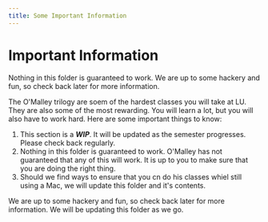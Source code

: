 ```yaml
---
title: Some Important Information
---
```



# Important Information

<Callout type="warning" emoji="⚠️">
  Nothing in this folder is guaranteed to work. We are up to some hackery and fun, so check back later for more information.
</Callout>

The O'Malley trilogy are soem of the hardest classes you will take at LU. They are also some of the most rewarding.  You will learn a lot, but you will also have to work hard. Here are some important things to know:

1. This section is a ***WIP***.  It will be updated as the semester progresses.  Please check back regularly.
2. Nothing in this folder is guaranteed to work. O'Malley has not guaranteed that any of this will work.  It is up to you to make sure that you are doing the right thing.
3. Should we find ways to ensure that you cn do his classes whiel still using a Mac, we will update this folder and it's contents.

We are up to some hackery and fun, so check back later for more information. We will be updating this folder as we go.